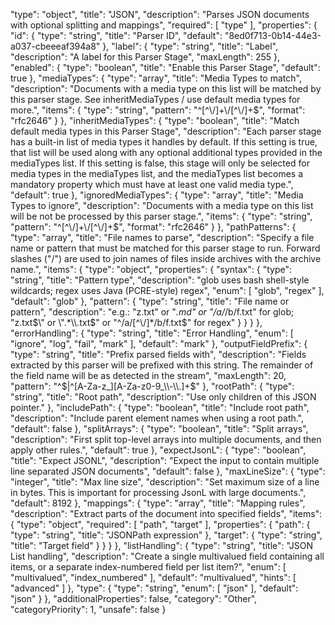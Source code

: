   "type": "object",
  "title": "JSON",
  "description": "Parses JSON documents with optional splitting and mappings",
  "required": [
    "type"
  ],
  "properties": {
    "id": {
      "type": "string",
      "title": "Parser ID",
      "default": "8ed0f713-0b14-44e3-a037-cbeeeaf394a8"
    },
    "label": {
      "type": "string",
      "title": "Label",
      "description": "A label for this Parser Stage",
      "maxLength": 255
    },
    "enabled": {
      "type": "boolean",
      "title": "Enable this Parser Stage",
      "default": true
    },
    "mediaTypes": {
      "type": "array",
      "title": "Media Types to match",
      "description": "Documents with a media type on this list will be matched by this parser stage. See inheritMediaTypes / use default media types for more.",
      "items": {
        "type": "string",
        "pattern": "^[^\\/]+\\/[^\\/]+$",
        "format": "rfc2646"
      }
    },
    "inheritMediaTypes": {
      "type": "boolean",
      "title": "Match default media types in this Parser Stage",
      "description": "Each parser stage has a built-in list of media types it handles by default. If this setting is true, that list will be used along with any optional additional types provided in the mediaTypes list. If this setting is false, this stage will only be selected for media types in the mediaTypes list, and the mediaTypes list becomes a mandatory property which must have at least one valid media type.",
      "default": true
    },
    "ignoredMediaTypes": {
      "type": "array",
      "title": "Media Types to ignore",
      "description": "Documents with a media type on this list will be not be processed by this parser stage.",
      "items": {
        "type": "string",
        "pattern": "^[^\\/]+\\/[^\\/]+$",
        "format": "rfc2646"
      }
    },
    "pathPatterns": {
      "type": "array",
      "title": "File names to parse",
      "description": "Specify a file name or pattern that must be matched for this parser stage to run. Forward slashes (\"/\") are used to join names of files inside archives with the archive name.",
      "items": {
        "type": "object",
        "properties": {
          "syntax": {
            "type": "string",
            "title": "Pattern type",
            "description": "glob uses bash shell-style wildcards; regex uses Java (PCRE-style) regex",
            "enum": [
              "glob",
              "regex"
            ],
            "default": "glob"
          },
          "pattern": {
            "type": "string",
            "title": "File name or pattern",
            "description": "e.g.: \"z.txt\" or \"*.md\" or \"/a/*/b/f.txt\" for glob; \"z.txt$\" or \".*\\.txt$\" or \"^/a/[^\\/]*/b/f.txt$\" for regex"
          }
        }
      }
    },
    "errorHandling": {
      "type": "string",
      "title": "Error Handling",
      "enum": [
        "ignore",
        "log",
        "fail",
        "mark"
      ],
      "default": "mark"
    },
    "outputFieldPrefix": {
      "type": "string",
      "title": "Prefix parsed fields with",
      "description": "Fields extracted by this parser will be prefixed with this string. The remainder of the field name will be as detected in the stream",
      "maxLength": 20,
      "pattern": "^$|^[A-Za-z_][A-Za-z0-9_\\-\\.]+$"
    },
    "rootPath": {
      "type": "string",
      "title": "Root path",
      "description": "Use only children of this JSON pointer."
    },
    "includePath": {
      "type": "boolean",
      "title": "Include root path",
      "description": "Include parent element names when using a root path.",
      "default": false
    },
    "splitArrays": {
      "type": "boolean",
      "title": "Split arrays",
      "description": "First split top-level arrays into multiple documents, and then apply other rules.",
      "default": true
    },
    "expectJsonL": {
      "type": "boolean",
      "title": "Expect JSONL",
      "description": "Expect the input to contain multiple line separated JSON documents",
      "default": false
    },
    "maxLineSize": {
      "type": "integer",
      "title": "Max line size",
      "description": "Set maximum size of a line in bytes. This is important for processing JsonL with large documents.",
      "default": 8192
    },
    "mappings": {
      "type": "array",
      "title": "Mapping rules",
      "description": "Extract parts of the document into specified fields",
      "items": {
        "type": "object",
        "required": [
          "path",
          "target"
        ],
        "properties": {
          "path": {
            "type": "string",
            "title": "JSONPath expression"
          },
          "target": {
            "type": "string",
            "title": "Target field"
          }
        }
      }
    },
    "listHandling": {
      "type": "string",
      "title": "JSON List handling",
      "description": "Create a single multivalued field containing all items, or a separate index-numbered field per list item?",
      "enum": [
        "multivalued",
        "index_numbered"
      ],
      "default": "multivalued",
      "hints": [
        "advanced"
      ]
    },
    "type": {
      "type": "string",
      "enum": [
        "json"
      ],
      "default": "json"
    }
  },
  "additionalProperties": false,
  "category": "Other",
  "categoryPriority": 1,
  "unsafe": false
}
